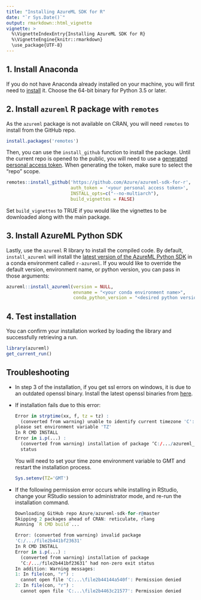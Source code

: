```yaml
---
title: "Installing AzureML SDK for R"
date: "`r Sys.Date()`"
output: rmarkdown::html_vignette
vignette: >
  %\VignetteIndexEntry{Installing AzureML SDK for R}
  %\VignetteEngine{knitr::rmarkdown}
  \use_package{UTF-8}
---
```


## 1. Install Anaconda

If you do not have Anaconda already installed on your machine, you will first need to [install](https://www.anaconda.com/distribution/) it. Choose the 64-bit binary for Python 3.5 or later.

## 2. Install `azureml` R package with `remotes`
As the `azureml` package is not available on CRAN, you will need `remotes` to install from the GitHub repo.
``` r
install.packages('remotes')
``` 
Then, you can use the `install_github` function to install the package. Until the current repo is opened to the public, you will need to use a [generated personal access token](https://github.com/settings/tokens). When generating the token, make sure to select the "repo" scope.

``` r
remotes::install_github('https://github.com/Azure/azureml-sdk-for-r',
                        auth_token = '<your personal access token>',
                        INSTALL_opts=c("--no-multiarch"),
                        build_vignettes = FALSE)
```
Set `build_vignettes` to TRUE if you would like the vignettes to be downloaded along with the main package.

## 3. Install AzureML Python SDK
Lastly, use the `azureml` R library to install the compiled code. By default, `install_azureml` will install the [latest version of the AzureML Python SDK](https://pypi.org/project/azureml-sdk/) in a conda environment called `r-azureml`. If you would like to override the default version, environment name, or python version, you can pass in those arguments: 
``` r
azureml::install_azureml(version = NULL, 
                         envname = "<your conda environment name>",
                         conda_python_version = "<desired python version>")
```

## 4. Test installation
You can confirm your installation worked by loading the library and successfully retrieving a run.
``` r
library(azureml)
get_current_run()
```

## Troubleshooting
-   In step 3 of the installation, if you get ssl errors on windows, it is due to an
outdated openssl binary. Install the latest openssl binaries from
[here](https://wiki.openssl.org/index.php/Binaries).

- If installation fails due to this error:

  ```R
  Error in strptime(xx, f, tz = tz) : 
    (converted from warning) unable to identify current timezone 'C':
  please set environment variable 'TZ'
  In R CMD INSTALL
  Error in i.p(...) : 
    (converted from warning) installation of package ‘C:/.../azureml_0.4.0.tar.gz’ had non-zero exit
    status
  ```
  
  You will need to set your time zone environment variable to GMT and restart the installation process.
  
  ```R
  Sys.setenv(TZ='GMT')
  ```

- If the following permission error occurs while installing in RStudio,
  change your RStudio session to administrator mode, and re-run the installation command.

  ```R
  Downloading GitHub repo Azure/azureml-sdk-for-r@master
  Skipping 2 packages ahead of CRAN: reticulate, rlang
  Running `R CMD build`...
  
  Error: (converted from warning) invalid package
  'C:/.../file2b441bf23631'
  In R CMD INSTALL
  Error in i.p(...) : 
    (converted from warning) installation of package
    ‘C:/.../file2b441bf23631’ had non-zero exit status
  In addition: Warning messages:
  1: In file(con, "r") :
    cannot open file 'C:...\file2b44144a540f': Permission denied
  2: In file(con, "r") :
    cannot open file 'C:...\file2b4463c21577': Permission denied
  ```
  